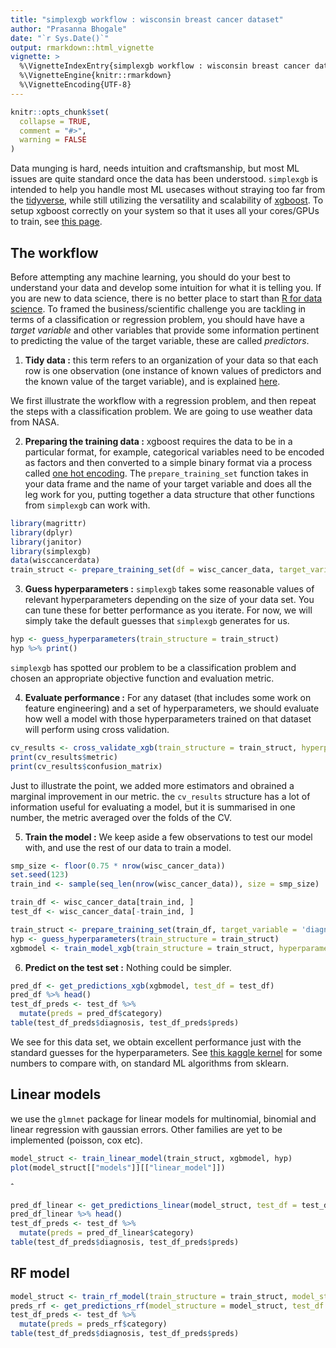```yaml
---
title: "simplexgb workflow : wisconsin breast cancer dataset"
author: "Prasanna Bhogale"
date: "`r Sys.Date()`"
output: rmarkdown::html_vignette
vignette: >
  %\VignetteIndexEntry{simplexgb workflow : wisconsin breast cancer dataset}
  %\VignetteEngine{knitr::rmarkdown}
  %\VignetteEncoding{UTF-8}
---
```


```r
knitr::opts_chunk$set(
  collapse = TRUE,
  comment = "#>",
  warning = FALSE
)
```

Data munging is hard, needs intuition and craftsmanship, but most ML issues are quite standard once the data has been understood. `simplexgb` is intended to help you handle most ML usecases without straying too far from the [tidyverse](https://www.tidyverse.org/), while still utilizing the versatility and scalability of [xgboost](https://xgboost.readthedocs.io/en/latest/). To setup xgboost correctly on your system so that it uses all your cores/GPUs to train, see [this page](https://xgboost.readthedocs.io/en/latest/build.html).

## The workflow

Before attempting any machine learning, you should do your best to understand your data and develop some intuition for what it is telling you. If you are new to data science, there is no better place to start than [R for data science](https://r4ds.had.co.nz/).
To framed the business/scientific challenge you are tackling in terms of a classification or regression problem, you should have have a *target variable* and other variables that provide some information pertinent to predicting the value of the target variable, these are called *predictors*. 

1. **Tidy data :** this term refers to an organization of your data so that each row is one observation (one instance of known values of predictors and the known value of the target variable), and is explained [here](http://vita.had.co.nz/papers/tidy-data.html).

We first illustrate the workflow with a regression problem, and then repeat the steps with a classification problem. We are going to use weather data from NASA. 

2. **Preparing the training data :** xgboost requires the data to be in a particular format, for example, categorical variables need to be encoded as factors and then converted to a simple binary format via a process called [one hot encoding](https://en.wikipedia.org/wiki/One-hot). The `prepare_training_set` function takes in your data frame and the name of your target variable and does all the leg work for you, putting together a data structure that other functions from `simplexgb` can work with. 

```r
library(magrittr)
library(dplyr)
library(janitor)
library(simplexgb)
data(wisccancerdata)
train_struct <- prepare_training_set(df = wisc_cancer_data, target_variable = 'diagnosis')
```

3. **Guess hyperparameters :** `simplexgb` takes some reasonable values of relevant hyperparameters depending on the size of your data set. You can tune these for better performance as you iterate. For now, we will simply take the default guesses that `simplexgb` generates for us. 

```r
hyp <- guess_hyperparameters(train_structure = train_struct)
hyp %>% print()
```

`simplexgb` has spotted our problem to be a classification problem and chosen an appropriate objective function and evaluation metric. 

4. **Evaluate performance :** For any dataset (that includes some work on feature engineering) and a set of hyperparameters, we should evaluate how well a model with those hyperparameters trained on that dataset will perform using cross validation. 

```r
cv_results <- cross_validate_xgb(train_structure = train_struct, hyperparameters = hyp, nfold = 5)
print(cv_results$metric)
print(cv_results$confusion_matrix)
```
Just to illustrate the point, we added more estimators and obrained a marginal improvement in our metric. the `cv_results` structure has a lot of information useful for evaluating a model, but it is summarised in one number, the metric averaged over the folds of the CV. 

5. **Train the model :** We keep aside a few observations to test our model with, and use the rest of our data to train a model.

```r
smp_size <- floor(0.75 * nrow(wisc_cancer_data))
set.seed(123)
train_ind <- sample(seq_len(nrow(wisc_cancer_data)), size = smp_size)

train_df <- wisc_cancer_data[train_ind, ]
test_df <- wisc_cancer_data[-train_ind, ]

train_struct <- prepare_training_set(train_df, target_variable = 'diagnosis')
hyp <- guess_hyperparameters(train_structure = train_struct)
xgbmodel <- train_model_xgb(train_structure = train_struct, hyperparameters = hyp)
```


6. **Predict on the test set :** Nothing could be simpler. 

```r
pred_df <- get_predictions_xgb(xgbmodel, test_df = test_df)
pred_df %>% head()
test_df_preds <- test_df %>% 
  mutate(preds = pred_df$category)
table(test_df_preds$diagnosis, test_df_preds$preds)
```

We see for this data set, we obtain excellent performance just with the standard guesses for the hyperparameters. See [this kaggle kernel](https://www.kaggle.com/gargmanish/basic-machine-learning-with-cancer) for some numbers to compare with, on standard ML algorithms from sklearn. 

## Linear models

we use the `glmnet` package for linear models for multinomial, binomial and linear regression with gaussian errors. Other families are yet to be implemented (poisson, cox etc).

```r
model_struct <- train_linear_model(train_struct, xgbmodel, hyp)
plot(model_struct[["models"]][["linear_model"]])
```

ˆ
```r
pred_df_linear <- get_predictions_linear(model_struct, test_df = test_df)
pred_df_linear %>% head()
test_df_preds <- test_df %>% 
  mutate(preds = pred_df_linear$category)
table(test_df_preds$diagnosis, test_df_preds$preds)
```

## RF model

```r
model_struct <- train_rf_model(train_structure = train_struct, model_structure = model_struct, hyperparameters = hyp)
preds_rf <- get_predictions_rf(model_structure = model_struct, test_df = test_df)
test_df_preds <- test_df %>% 
  mutate(preds = preds_rf$category)
table(test_df_preds$diagnosis, test_df_preds$preds)
```

